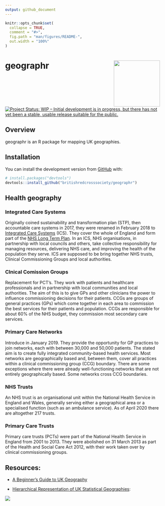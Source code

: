 ```yaml
---
output: github_document
---
```


<!-- README.md is generated from README.Rmd. Please edit that file -->

```r
knitr::opts_chunk$set(
  collapse = TRUE,
  comment = "#>",
  fig.path = "man/figures/README-",
  out.width = "100%"
)
```

# geographr <img src='man/figures/logo.png' align="right" height="150" /></a>

<!-- badges: start -->
[![Project Status: WIP – Initial development is in progress, but there has not yet been a stable, usable release suitable for the public.](https://www.repostatus.org/badges/latest/wip.svg)](https://www.repostatus.org/#wip)
<!-- badges: end -->

## Overview

geographr is an R package for mapping UK geographies.


## Installation

You can install the development version from [GitHub](https://github.com/) with:

``` r
# install.packages("devtools")
devtools::install_github("britishredcrosssociety/geographr")
```

## Health geography

### Integrated Care Systems

Originally coined sustainability and transformation plan (STP), then accountable care systems in 2017, they were renamed in February 2018 to [Integrated Care Systems](https://www.england.nhs.uk/integratedcare/integrated-care-systems/) (ICS). They cover the whole of England and form part of the [NHS Long Term Plan](https://en.wikipedia.org/wiki/NHS_Long_Term_Plan). In an ICS, NHS organisations, in partnership with local councils and others, take collective responsibility for managing resources, delivering NHS care, and improving the health of the population they serve. ICS are supposed to be bring together NHS trusts, Clinical Commissioning Groups and local authorities.

### Clnical Comission Groups

Replacement for PCT’s. They work with patients and healthcare
professionals and in partnership with local communities and local
authorities. The aim of this is to give GPs and other clinicians the
power to influence commissioning decisions for their patients. CCGs are
groups of general practices (GPs) which come together in each area to
commission the best services for their patients and population. CCGs are
responsible for about 60% of the NHS budget, they commission most
secondary care services.

### Primary Care Networks

Introduce in January 2019. They provide the opportunity for GP practices
to join networks, each with between 30,000 and 50,000 patients. The
stated aim is to create fully integrated community-based health
services. Most networks are geographically based and, between them,
cover all practices within a clinical commissioning group (CCG)
boundary. There are some exceptions where there were already
well-functioning networks that are not entirely geographically based.
Some networks cross CCG boundaries.

### NHS Trusts

An NHS trust is an organisational unit within the National Health
Service in England and Wales, generally serving either a geographical
area or a specialised function (such as an ambulance service). As of
April 2020 there are altogether 217 trusts.

### Primary Care Trusts

Primary care trusts (PCTs) were part of the National Health Service in
England from 2001 to 2013. They were abolished on 31 March 2013 as part
of the Health and Social Care Act 2012, with their work taken over by
clinical commissioning groups.

## Resources:

- [A Beginner's Guide to UK Geography](https://ago-item-storage.s3.us-east-1.amazonaws.com/86ebfbad61c941bebbc7edbf2b985efe/A_Beginners_Guide_to_UK_Geography_%282020%29_v1.0.pdf?X-Amz-Security-Token=IQoJb3JpZ2luX2VjENf%2F%2F%2F%2F%2F%2F%2F%2F%2F%2FwEaCXVzLWVhc3QtMSJIMEYCIQDePLKKcoYp%2F%2B6gHqdY0UOE0iitTLZIic46rd6HNLFj%2BgIhAM%2FPmaYOksAyoE9nxGS%2BavQk7VcATCuMok7jtuzoJIlVKr0DCMD%2F%2F%2F%2F%2F%2F%2F%2F%2F%2FwEQABoMNjA0NzU4MTAyNjY1Igx%2F4kGXt6IKHOzH0scqkQNrPfE1IRfsZ4mPusOlaJ%2BXyYxsPjchwMd7fDDnsfQ4SVcEHN4bWYzZR54NmjGSI%2BBrns%2BPsSIFMXAKnZMEnsD7j6Gu1aCOW7G0EYnGjcvXWPahl4UwrUcfc9vTsycPPEUmbpt8kVC6YugX7OtgsgXwp5X%2BEo50BbMhuDSLyJHGelYxXlTOdbiZrZ61ziDkL4%2BrvOpOd7G2g6oOjh1QRit15ZjcBnReeEhN55c35cK05qXa%2ButlRamqDrKfgW9SF9kZ8G3g0Bl6Z2YoPJwK4ryHIW5DcOS%2Bzid%2FGpFw%2FD1G4Px1BpPblug8OJ0dxGnzIfqhXOKWpNShTjUMlIvAPzPHedKrnx0t3Eo3yhgWHwwy4bJuX1eaoSv1D8%2FodMvGJVdrEE7I0SNIHwcmbvD6I%2BMScXCBLr3T%2BkycFx7QyIoIgm81YI1XJjaMmwQqfMje8f%2Blvh9hY2a%2BjiI0nG55Qd4jpC3jq5VmTpRW8r7oq7zRsIoa99OKQPAa8LyexmqiDYsZBl1AN6ouett1Nnfajr1YjjCAqOCABjrqARwl14wNOvA7oEfBiZnIlImd%2FluOw242VlVCjqVahE1OH%2FPVp7n%2BMtFeeW4gM1VcaM7N3MUZCCXqAWMywKTa2hvoXt2UCOFfHC9aT%2BpoCwuQAt4V9pV1yW%2B5r6QYZcCWUjhs3kJvT5Kcf6%2Fsie1TBCBPolwm8bQ4526JWyLN2sxXI9rrSMDotJt1sgkV6xC6%2F2O3imWcteLsWXOLG%2BoBI38i4xHs2mRS9%2F%2BHHNA8EpXlxBXgrQoHADW0DCLOHNNPx8bULTVBXB9EdewoD9Ws0e1qHLo8bJMAEj83U%2BpgMLeZSuW4OEIRY%2FKaqw%3D%3D&X-Amz-Algorithm=AWS4-HMAC-SHA256&X-Amz-Date=20210201T162450Z&X-Amz-SignedHeaders=host&X-Amz-Expires=300&X-Amz-Credential=ASIAYZTTEKKEWJADVX4Z%2F20210201%2Fus-east-1%2Fs3%2Faws4_request&X-Amz-Signature=9870cddc8ff4f3e2e1cc10802e079b2c2548334659b33f03853aa33ec061b8db)

- [Hierarchical Representation of UK Statistical Geographies](https://ago-item-storage.s3.us-east-1.amazonaws.com/c2eb89ab698144bf825873c1ae161c06/hierarchy_poster_v2.9_DEC_2020_A3.pdf?X-Amz-Security-Token=IQoJb3JpZ2luX2VjENn%2F%2F%2F%2F%2F%2F%2F%2F%2F%2FwEaCXVzLWVhc3QtMSJHMEUCIQDAL%2FT0GCi8M4ch%2BKZhePRnEqg570td%2Bq1%2BQsHm8Bk7rAIgEODOCg%2BzG5NNDM7ttvYHkglQ1api0q8DzOwn5C8fkfYqvQMIwf%2F%2F%2F%2F%2F%2F%2F%2F%2F%2FARAAGgw2MDQ3NTgxMDI2NjUiDPWhmGDGAtKVDrhj%2FyqRA5wSnsEpPXSefA2SiRZPp5VEuQrmBVwkNk4cC1GTQPB%2Fq904en17D%2FwdbD6ULn06InAt%2FNfTlvwL%2FfOiWM%2FLtueChurCHq3uqBk0sb2fuiCx8WTvyC76xdYweNf%2FrbKZXxp7R35hO6aSBpuOXm5iJjdp4jZOcjoJ2C2TbZwJai8t3QRvZpMpmlP6mX%2BaMpYbrGfPeq1TJRUW7jiYysBwiPgrGnyuIOyt15aYC2mAslP%2B3kZQLDVNTXBILjVNaexwa3LvC2uzGyrwN51l2AgOAvvVDIhWNsoJiuJFCdBHdRAUzqfwHNCLW2nQMH34mJN%2FqqHBk5tfD%2FAB2NJa4g9KpayhmMeLnXN4%2BMFSlSjHiCHTtrex%2FO7u829LwU%2BQaxDQRCfxDIKdmYoNSeNPT3gGd34GDEgjdqw0d7dBOYCn6gAgo2saeQgxbsnS7xOmXWCtUAmiLyW%2FIdSgcmibrlvhEyDWDz5Hk3JazEQumZYuRMw7hObULpFu1NNfS%2B1%2B315jCvgxExQnJ2aVyCKhI1pVfjzUMLfN4IAGOusBxtOpXGw%2B1CtcsIqGS45TxYfJWp32Z%2BxcyrIWHVpP%2BkP%2F7nFnPI3Pqdz5mxUNZOFPH7h1nJr%2BJEp0ozKozoTdldI9rvkx4B1UmQB99gWpPREaKD44FqFQO58lSl%2BT8IK67fAy1WTT3Qm6avFEV0fkO%2Fx0aOjXIVdR%2F3h4P39f%2Fe13JvTd%2FJPv8YSTOb9HD0NfkYNZaupjWA0jSN86M9qWfSkTBqHW%2B0iWJgHH%2BC3HyAoUL%2FgDdDE4thaEGvYAWY8H4lKPWGQ3%2B3j84nzqibA%2Fz%2FO4JWt8oqNC9Qo30NEeQ6BUtQxlaB66%2Fz6Wqw%3D%3D&X-Amz-Algorithm=AWS4-HMAC-SHA256&X-Amz-Date=20210201T163018Z&X-Amz-SignedHeaders=host&X-Amz-Expires=300&X-Amz-Credential=ASIAYZTTEKKETT2RHOPR%2F20210201%2Fus-east-1%2Fs3%2Faws4_request&X-Amz-Signature=8e0897a4597f0d29ee589a6316b1070fd414a7d31ddb2cca1855bf915fd5e7b5):

<img src='man/figures/hierarchy-poster.png' align="centre"/>
